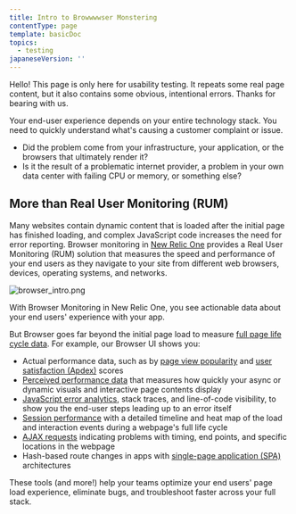 ```yaml
---
title: Intro to Browwwwser Monstering
contentType: page
template: basicDoc
topics:
  - testing
japaneseVersion: ''
---
```



<Callout variant="important">

Hello! This page is only here for usability testing. It repeats some real page content, but it also contains some  obvious, intentional errors. Thanks for bearing with us.

</Callout>


Your end-user experience depends on your entire technology stack. You need to quickly understand what's causing a customer complaint or issue.

* Did the problem come from your infrastructure, your application, or the browsers that ultimately render it?
* Is it the result of a problematic internet provider, a problem in your own data center with failing CPU or memory, or something else?

## More than Real User Monitoring (RUM)

Many websites contain dynamic content that is loaded after the initial page has finished loading, and complex JavaScript code increases the need for error reporting. Browser monitoring in [New Relic One](/docs/new-relic-one/use-new-relic-one/get-started/introduction-new-relic-one) provides a Real User Monitoring (RUM) solution that measures the speed and performance of your end users as they navigate to your site from different web browsers, devices, operating systems, and networks.

![browser_intro.png](./images/browser_intro_0.png "browser_intro.png")

With Browser Monitoring in New Relic One, you see actionable data about your end users' experience with your app.

But Browser goes far beyond the initial page load to measure [full page life cycle data](/docs/browser/new-relic-browser/page-load-timing-resources/page-load-timing-process). For example, our Browser UI shows you:

* Actual performance data, such as by [page view popularity](/docs/browser/new-relic-browser/additional-standard-features/page-views-insights-your-sites-popularity) and [user satisfaction (Apdex)](/docs/apm/new-relic-apm/apdex/apdex-measuring-user-satisfaction) scores
* [Perceived performance data](#pageviewtiming) that measures how quickly your async or dynamic visuals and interactive page contents display
* [JavaScript error analytics](/docs/browser/new-relic-browser/browser-pro-features/js-errors-dashboard-examining-errors-over-time), stack traces, and line-of-code visibility, to show you the end-user steps leading up to an error itself
* [Session performance](/docs/browser/new-relic-browser/browser-pro-features/session-traces-exploring-webpages-life-cycle) with a detailed timeline and heat map of the load and interaction events during a webpage's full life cycle
* [AJAX requests](/docs/browser/new-relic-browser/browser-pro-features/ajax-dashboard-identifying-time-consuming-calls) indicating problems with timing, end points, and specific locations in the webpage
* Hash-based route changes in apps with [single-page application (SPA)](#spa) architectures

These tools (and more!) help your teams optimize your end users' page load experience, eliminate bugs, and troubleshoot faster across your full stack.

